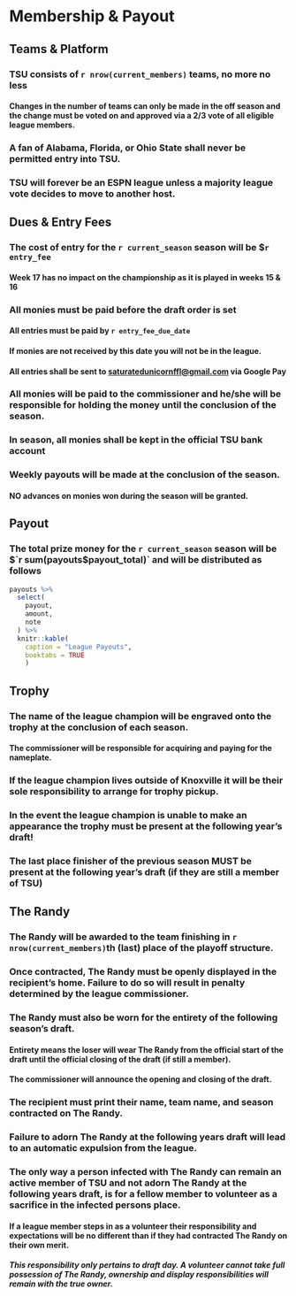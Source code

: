 # Membership & Payout

## Teams & Platform

### TSU consists of `r nrow(current_members)` teams, no more no less

#### Changes in the number of teams can only be made in the off season and the change must be voted on and approved via a 2/3 vote of all eligible league members.
    
### A fan of Alabama, Florida, or Ohio State shall never be permitted entry into TSU.

### TSU will forever be an ESPN league unless a majority league vote decides to move to another host.

## Dues & Entry Fees

### The cost of entry for the `r current_season` season will be $`r entry_fee`
    
#### Week 17 has no impact on the championship as it is played in weeks 15 & 16
    
### All monies must be paid before the draft order is set

#### All entries must be paid by `r entry_fee_due_date`
  
#### If monies are not received by this date you will not be in the league.
  
#### All entries shall be sent to <saturatedunicornffl@gmail.com> via Google Pay
    
### All monies will be paid to the commissioner and he/she will be responsible for holding the money until the conclusion of the season.

### In season, all monies shall be kept in the official TSU bank account

### Weekly payouts will be made at the conclusion of the season.

#### NO advances on monies won during the season will be granted.
    

## Payout

### The total prize money for the `r current_season` season will be $`r sum(payouts$payout_total)` and will be distributed as follows

```r
payouts %>%
  select(
    payout,
    amount,
    note
  ) %>%
  knitr::kable(
    caption = "League Payouts",
    booktabs = TRUE
    )

```

## Trophy

### The name of the league champion will be engraved onto the trophy at the conclusion of each season.

#### The commissioner will be responsible for acquiring and paying for the nameplate.
    
### If the league champion lives outside of Knoxville it will be their sole responsibility to arrange for trophy pickup.

### In the event the league champion is unable to make an appearance the trophy must be present at the following year’s draft!

### The last place finisher of the previous season MUST be present at the following year’s draft (if they are still a member of TSU)


## The Randy

### The Randy will be awarded to the team finishing in `r nrow(current_members)`th (last) place of the playoff structure.

### Once contracted, The Randy must be openly displayed in the recipient’s home. Failure to do so will result in penalty determined by the league commissioner.

### The Randy must also be worn for the entirety of the following season’s draft.

#### Entirety means the loser will wear The Randy from the official start of the draft until the official closing of the draft (if still a member).

#### The commissioner will announce the opening and closing of the draft.
    
### The recipient must print their name, team name, and season contracted on The Randy.

### Failure to adorn The Randy at the following years draft will lead to an automatic expulsion from the league.


### The only way a person infected with The Randy can remain an active member of TSU and not adorn The Randy at the following years draft, is for a fellow member to volunteer as a sacrifice in the infected persons place.

#### If a league member steps in as a volunteer their responsibility and expectations will be no different than if they had contracted The Randy on their own merit.
        
##### This responsibility only pertains to draft day. A volunteer cannot take full possession of The Randy, ownership and display responsibilities will remain with the true owner.
